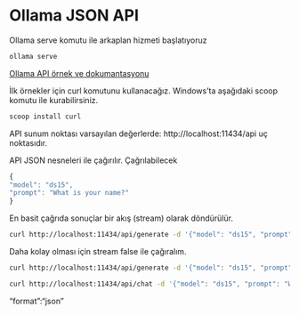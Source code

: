 # Ollama JSON API

Ollama serve komutu ile arkaplan hizmeti başlatıyoruz

```bash
ollama serve
```

[Ollama API örnek ve dokumantasyonu](https://github.com/ollama/ollama/blob/main/docs/api.md)


İlk örnekler için curl komutunu kullanacağız.
Windows'ta aşağıdaki scoop komutu ile kurabilirsiniz.

```bash
scoop install curl
```

API sunum noktası varsayılan değerlerde: http://localhost:11434/api uç noktasıdır.

API JSON nesneleri ile çağırılır.
Çağrılabilecek

```javascript
{
"model": "ds15", 
"prompt": "What is your name?" 
} 
```


En basit çağrıda sonuçlar bir akış (stream) olarak döndürülür.


```bash
curl http://localhost:11434/api/generate -d '{"model": "ds15", "prompt": "What is your name?" } '
```

Daha kolay olması için stream false ile çağıralım.

```bash
curl http://localhost:11434/api/generate -d '{"model": "ds15", "prompt": "What is your name?", "stream": false } '
```


```bash
curl http://localhost:11434/api/chat -d '{"model": "ds15", "prompt": "What is your name?", "stream": false } '
```


"format":"json"
